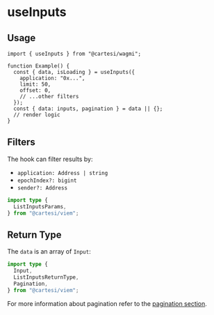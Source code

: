 # useInputs

## Usage

```tsx twoslash
import { useInputs } from "@cartesi/wagmi";

function Example() {
  const { data, isLoading } = useInputs({
    application: "0x...",
    limit: 50,
    offset: 0,
    // ...other filters
  });
  const { data: inputs, pagination } = data || {};
  // render logic
}
```

## Filters

The hook can filter results by:

- `application: Address | string`
- `epochIndex?: bigint`
- `sender?: Address`

```ts twoslash
import type {
  ListInputsParams,
} from "@cartesi/viem";
```

## Return Type

The `data` is an array of `Input`:

```ts twoslash 
import type {
  Input,
  ListInputsReturnType,
  Pagination,
} from "@cartesi/viem";
```

For more information about pagination refer to the [pagination section](/wagmi#index).
